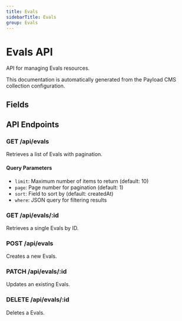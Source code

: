 ```yaml
---
title: Evals
sidebarTitle: Evals
group: Evals
---
```



# Evals API

API for managing Evals resources.

<Callout type="info">
  This documentation is automatically generated from the Payload CMS collection configuration.
</Callout>


## Fields

<TSDoc code="interface Evals {
  name: string;
  description?: string;
  input?: Record<string, any>;
  expected?: Record<string, any>;
  tags?: any[];
}" />




## API Endpoints

### GET /api/evals
Retrieves a list of Evals with pagination.

#### Query Parameters
- `limit`: Maximum number of items to return (default: 10)
- `page`: Page number for pagination (default: 1)
- `sort`: Field to sort by (default: createdAt)
- `where`: JSON query for filtering results

### GET /api/evals/:id
Retrieves a single Evals by ID.

### POST /api/evals
Creates a new Evals.

### PATCH /api/evals/:id
Updates an existing Evals.

### DELETE /api/evals/:id
Deletes a Evals.

